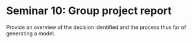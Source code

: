 # Seminar 10: Group project report 

Provide an overview of the decision identified and the process thus far of generating a model. 